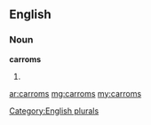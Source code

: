 ==English==

===Noun===
'''carroms'''

# {{plural of|[[carrom]]}}

[[Category:English plurals]]

[[ar:carroms]]
[[mg:carroms]]
[[my:carroms]]